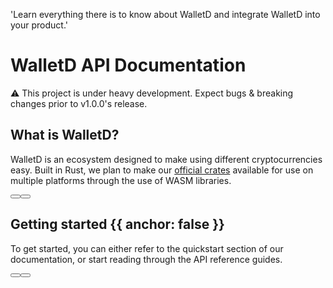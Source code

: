 
  'Learn everything there is to know about WalletD and integrate WalletD into your product.'

<HeroPattern />

# WalletD API Documentation

⚠️ This project is under heavy development. Expect bugs & breaking changes prior to v1.0.0's release.

## What is WalletD?

WalletD is an ecosystem designed to make using different cryptocurrencies easy. Built in Rust, we plan to make our [official crates](https://crates.io/crates/walletd) available for use on multiple platforms through the use of WASM libraries.


<div className="not-prose mb-16 mt-6 flex gap-3">
  <Button href="/quickstart" arrow="right" children="Quickstart" />
  <Button href="/walletd_keypair" variant="outline" children="Explore SDKs" />
</div>

## Getting started {{ anchor: false }}

To get started, you can either refer to the quickstart section of our documentation, or start reading through the API reference guides.

<div className="not-prose mb-16 mt-6 flex gap-3">
  <Button href="/quickstart" arrow="right" children="Quickstart" />
  <Button href="/mnemonics" variant="outline" children="Read the API reference guides" />
</div>


